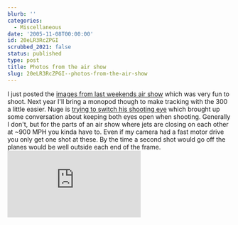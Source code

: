 ```yaml
---
blurb: ''
categories:
  - Miscellaneous
date: '2005-11-08T00:00:00'
id: 20eLR3RcZPGI
scrubbed_2021: false
status: published
type: post
title: Photos from the air show
slug: 20eLR3RcZPGI--photos-from-the-air-show
---
```


I just posted the
[images from last weekends air show](http://www.alanwsmith.com/gallery/main.php?g2_view=core.ShowItem&g2_itemId=1145)
which was very fun to shoot. Next year I'll bring a monopod though
to make tracking with the 300 a little easier. Nuge is
[trying to switch his shooting eye](http://nugeworthy.blogspot.com/2005/10/right-eye.html#comments)
which brought up some conversation about keeping both eyes open
when shooting. Generally I don't, but for the parts of an air show
where jets are closing on each other at \~900 MPH you kinda have
to. Even if my camera had a fast motor drive you only get one shot
at these. By the time a second shot would go off the planes would
be well outside each end of the frame.
![image](http://www.alanwsmith.com/gallery/main.php?g2_view=core.DownloadItem&g2_itemId=1206&g2_serialNumber=2)
